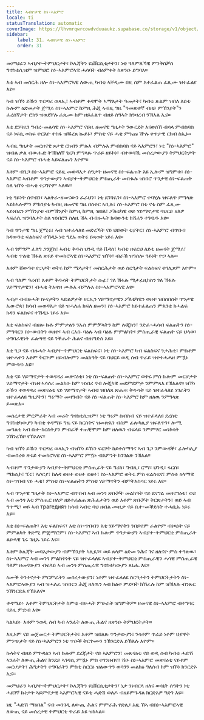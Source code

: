 ```yaml
---
title: ኣብዮታዊ ስነ-ኣእምሮ
locale: ti
statusTranslation: automatic
coverImage: https://lhvmrqwrcowdvduuaukz.supabase.co/storage/v1/object/public/strapi-uploads/small_cover-educacion-fundamental.webp-2d51a7828a2b1309555be27f7e2a61a0.webp
sidebar:
    label: 31. ኣብዮታዊ ስነ-ኣእምሮ
    order: 31
---
```

መምህራን ኣብያተ-ትምህርታት፣ ኮሌጃትን ዩኒቨርሲቲታትን፣ ነቲ ዓለምለኻዊ ምንቅስቓስ ግኖስቲሲዝም ዝምህሮ ስነ-ኣእምሮኣዊ ሓሳባት ብዕምቀት ከጽንዑ ይግባእ።

እቲ ኣብ መስርሕ ዘሎ ስነ-ኣእምሮኣዊ ለውጢ ካብቲ ኣቐዲሙ በዚ ስም እተፈልጠ ፈጺሙ ዝተፈልየ እዩ።

ካብ ዝኾነ ይኹን ጥርጣረ ወጻኢ፣ ኣብቶም ቀዳሞት ኣማእታት ዓመታት፣ ካብቲ ጽልም ዝበለ ለይቲ ኩሎም ዕድመታት ጀሚሩ ስነ-ኣእምሮ ከምዚ ሕጂ ኣብዚ ግዜ "ዓመጽተኛ ብዘይ ምኽንያት"ን ፈረሰኛታት ሮክን ዝወደቐሉ ፈጺሙ ከም ዘይፈልጥ ብዘይ ስግኣት ክንዛረብ ንኽእል ኢና።

እቲ ደንጓዪን ግብረ-መልሳዊ ስነ-ኣእምሮ ናይዚ ዘመናዊ ግዜታት ንውርደት እናወሰኸ ብሳላ ምብስባስ ናይ ነፍሲ ወከፍ ተርእዮ ተስፋ ዝቘረጸ ኰይኑ፣ ምስቲ ናይ ሓቂ ምንጩ ዅሉ ቀጥታዊ ርክብ ስኢኑ።

ኣብዚ ግዜታት መርዘናዊ ጾታዊ ርክብን ምሉእ ብምሉእ ምብስባስ ናይ ኣእምሮን፣ ነቲ "ስነ-ኣእምሮ" ዝብል ቃል ብውሑድ ትኽክለኛ ጌርካ ምግላጹ ጥራይ ዘይኮነ፣ ብተወሳኺ መሰረታውያን ትምህርትታት ናይ ስነ-ኣእምሮ ብሓቂ ኣይፍለጡን እዮም።

እቶም ብጌጋ ስነ-ኣእምሮ ናይዚ መወዳእታ ሰዓታት ዘመናዊ ስነ-ፍልጠት እዩ ኢሎም ዝግምቱ፣ ስነ-ኣእምሮ ኣብቶም ጥንታውያን ኣብያተ-ትምህርቲ ምስጢራት መበቈሉ ዝነበሮ ጥንታዊ ስነ-ፍልጠት ስለ ዝኾነ ብሓቂ ተጋገዮም ኣለዉ።

ነቲ ዓይነት ስኖብን፣ ኣልትራ-ዘመናውን ፈራህን፣ ነቲ ደንጓዪን፣ ስነ-ኣእምሮ ተባሂሉ ዝፍለጥ ምግላጽ ኣይከኣሎምን ምክንያቱ ካብዚ ዘመናዊ ግዜ በስተር ኣቢሉ፣ ስነ-ኣእምሮ በቲ ናቱ ስም ፈጺሙ ኣይነበረን ምኽንያቱ ብምኽንያት ከምዚ ከምዚ ዝበለ፣ ፖለቲካዊ ወይ ሃይማኖታዊ ባህርይ ዘለዎ ኣፍራሲ ዝንባለታት ስለ ዝነበሮን ስለዚ ኸኣ ብብዙሓት ክዳውንቲ ክሽፈን ተገዲዱ እዩ።

ካብ ጥንታዊ ግዜ ጀሚሩ፣ ኣብ ዝተፈላለዩ መድረኻት ናይ ህይወት ቲያትር፣ ስነ-ኣእምሮ ብጥበብ ክዳውንቲ ፍልስፍና ተኸዲኑ ነቲ ግደኡ ወትሩ ይጻወት ነይሩ እዩ።

ኣብ ገምገም ፈለግ ጋንጀስ፣ ኣብቲ ቅዱስ ህንዲ ናይ ቬዳስ፣ ካብቲ ዘፍርህ ለይቲ ዘመናት ጀሚሩ፣ ኣብቲ ጥልቂ ኽፋል ጽሩይ ተመክሮኣዊ ስነ-ኣእምሮ ዝኾነ፣ ብራኸ ዝዓሰሎ ዓይነት ዮጋ ኣሎ።

እቶም ሸውዓተ ዮጋታት ወትሩ ከም ሜላታት፣ መስርሕታት ወይ ስርዓታት ፍልስፍና ተገሊጾም እዮም።

ኣብ ዓለም ዓረብ፣ እቶም ቅዱሳት ትምህርትታት ሱፊ፣ ገለ ኽፋሉ ሜታፊዚክስን ገለ ኽፋሉ ሃይማኖታዊን፣ ብሓቂ ትእዛዝ ሙሉእ ብምሉእ ስነ-ኣእምሮኣዊ እዩ።

ኣብታ ብብዙሓት ኲናታትን ኣድልዎታት ዘርኢን ሃይማኖታዊን ፖለቲካዊን ወዘተ ዝበሰበሰት ጥንታዊ ኤውሮጳ፣ ክሳብ መወዳእታ ናይ ዝሓለፈ ክፍለ ዘመን፣ ስነ-ኣእምሮ ከይተፈልጠን ምእንቲ ክሓልፍ ክዳን ፍልስፍና ተኸዲኑ ነይሩ እዩ።

እቲ ፍልስፍና ብዘሎ ኩሉ ምምቃልን ንኡስ ምምቓላትን ከም ሎጂክን፣ ንድፈ-ሓሳብ ፍልጠትን ስነ-ምግባርን ስነ-ውበትን ወዘተ፣ ኣብ ርእሱ ባዕሉ ኣብ ባዕሉ ምምልካት፣ ምስጢራዊ ፍልጠት ናይ ህላወ፣ ተግባራዊነት ፈልጣዊ ናይ ንቕሑት ሕልና ብዘየገድስ እዩ።

እቲ ጌጋ ናይ ብዙሓት ኣብያተ-ትምህርቲ ፍልስፍና፣ ነቲ ስነ-ኣእምሮ ካብ ፍልስፍና ንታሕቲ፣ ምስቶም ዝተሓተን እቶም ትርጕም ዘይብሎምን መልክዓት ናይ ባህርይ ወዲ ሰብ ጥራይ ዝተተሓሓዘ ምዃኑ ምውሳዱ እዩ።

እቲ ናይ ሃይማኖታት ተወዳዳሪ መጽናዕቲ፣ ነቲ ስነ-ፍልጠት ስነ-ኣእምሮ ወትሩ ምስ ኩሎም መርሆታት ሃይማኖታት ብዝተኣሳሰረ መልክዑ ከም ዝነበረ ናብ ሎጂካዊ መደምደምታ ንምምጻእ የኽእለና። ዝኾነ ይኹን ተወዳዳሪ መጽናዕቲ ናይ ሃይማኖታት ኣብቲ ዝበለጸ ጽሑፍ ቅዱሳት ናይ ዝተፈላለዩ ሃገራትን ዝተፈላለዩ ግዜያትን፣ ግሩማት መዛግብት ናይ ስነ-ፍልጠት ስነ-ኣእምሮ ከም ዘለዉ ንምግላጽ ይመጽእ።

መሰረታዊ ምርምራት ኣብ መሬት ግኖስቲሲዝም፣ ነቲ ግሩም ስብስብ ናይ ዝተፈላለዩ ደረስቲ ግኖስቲካውያን ካብቲ ቀዳማይ ግዜ ናይ ክርስትና ዝመጽእን ብስም ፊሎካሊያ ዝፍለጥን፣ ሎሚ መዓልቲ ኣብ ቤተ-ክርስትያን ምብራቕ ተጠቒሞም ከም ዘለዉን ብፍላይ ንምምሃር መነኮሳት ንኽንረኽቦ የኽእለና።

ካብ ዝኾነ ይኹን ጥርጣረ ወጻኢን ብዝኾነ ይኹን ፍርሃት ከይተሰማዓና ኣብ ጌጋ ንምውዳቕ፣ ፊሎካሊያ ብመሰረቱ ጽሩይ ተመክሮኣዊ ስነ-ኣእምሮ ምዃኑ ብእምነት ክንገልጽ ንኽእል።

ኣብቶም ጥንታውያን ኣብያተ-ትምህርቲ ምስጢራት ናይ ግሪክ፣ ግብጺ፣ ሮማ፣ ህንዲ፣ ፋርስ፣ ሜክሲኮ፣ ፔሩ፣ ኣሶርያ፣ ከለዳ ወዘተ ወዘተ ወዘተ፣ ስነ-ኣእምሮ ወትሩ ምስ ፍልስፍና፣ ምስቲ ዕላማዊ ስነ-ጥበብ ናይ ሓቂ፣ ምስቲ ስነ-ፍልጠትን ምስቲ ሃይማኖትን ብምትእስሳር ነይሩ እዩ።

ኣብ ጥንታዊ ግዜታት ስነ-ኣእምሮ ብጥበብ ኣብ መንጎ ጽቡቓት መልክዓት ናይ ደናግል መዘናግዕቲ፣ ወይ ኣብ መንጎ እቲ ምስጢር ዘለዎ ዘይተፈልጠ ጽሕፈታትን ወይ እቶም ጽቡቓት ቅርጽታትን፣ ወይ ኣብ ግጥሚ፣ ወይ ኣብ трагедияን ክሳብ ኣብቲ ባህ ዘብል ሙዚቃ ናይ ቤተ-መቕደሳት ተሓቢኡ ነይሩ እዩ።

እቲ ስነ-ፍልጠት፣ እቲ ፍልስፍና፣ እቲ ስነ-ጥበብን እቲ ሃይማኖትን ንበይኖም ፈልዮም ብነጻነት ናይ ምምልካት ቅድሚ ምጅማሮም፣ ስነ-ኣእምሮ ኣብ ኩሎም ጥንታውያን ኣብያተ-ትምህርቲ ምስጢራት ልዑላዊ ጌሩ ገዚኡ ነይሩ እዩ።

እቶም ኮሌጃት መባእታውያን ብምኽንያት ካሊዩጋ፣ ወይ ጸላም ዕድመ ንሕና ገና ዘለናዮ ምስ ተዓጽዉ፣ ስነ-ኣእምሮ ኣብ መንጎ ምልክትነት ናይ ዝተፈላለዩ ኣብያተ-ትምህርቲ ምስጢራዊን ሓሳዊ ምስጢራዊ ዓለም ዘመናውያን ብፍላይ ኣብ መንጎ ምስጢራዊ ግኖስቲካውያን ጸኒሑ እዩ።

ዕሙቕ ትንተናታት ምርምራትን መሰረታውያን፣ ነቶም ዝተፈላለዩ ስርዓታትን ትምህርትታትን ስነ-ኣእምሮኣውያን ኣብ ዝሓለፈ ዝነበሩን ሕጂ ዘለዉን ኣብ ክልተ ምድባት ክኽፈሉ ከም ዝኽእሉ ብንጹር ንኽንርድእ የኽእለና።

ቀዳማይ፦ እቶም ትምህርትታት ከምቲ ብዙሓት ምሁራት ዝግምትዎ። ዘመናዊ ስነ-ኣእምሮ ብተግባር ናይዚ ምድብ እዩ።

ካልኣይ፦ እቶም ንወዲ ሰብ ካብ ኣንፈት ለውጢ ሕልና ዘጽንዑ ትምህርትታት።

እዚኦም ናይ መጀመርታ ትምህርትታት፣ እቶም ዝበለጹ ጥንታውያን፣ ንሳቶም ጥራይ ነቶም ህያዋት ምንጭታት ናይ ስነ-ኣእምሮን ነቲ ጥዑቕ ትርጕሙን ንኽንርድእ ይኽእሉ እዮም።

ኩላትና ብዘይ ምጕዳልን ኣብ ኩሎም ደረጃታት ናይ ኣእምሮን፣ መጽናዕቲ ናይ ወዲ ሰብ ካብቲ ሓድሽ ኣንፈት ለውጢ ሕልና ክንደይ ኣገዳሲ ምዃኑ ምስ ተገንዘብና፣ ሽዑ ስነ-ኣእምሮ መጽናዕቲ ናይቶም መርሆታት፣ ሕግታትን ተግባራትን ምስቲ ስርርዕ ዝልውጥን ወሳንን መልክዕ ግለሰብ ከም ዝኾነ ክንርድኦ ኢና።

መምህራን ኣብያተ-ትምህርታት፣ ኮሌጃትን ዩኒቨርሲቲታትን፣ ነታ ንነብርላ ዘለና ወሳኒት ሰዓትን ነቲ ሓደገኛ ኩነታት ኣይምኖታዊ ኣእምሮኣዊ ናይቲ ሓድሽ ወለዶ ብዘይምጉዳል ክርድእዎ ግድን እዩ።

ነዚ "ሓድሽ ማዕበል" ናብ መንገዲ ለውጢ ሕልና ምምራሕ የድሊ፣ እዚ ኸኣ ብስነ-ኣእምሮኣዊ ለውጢ ናይ መሰረታዊ ትምህርቲ ጥራይ እዩ ዝከኣል።

